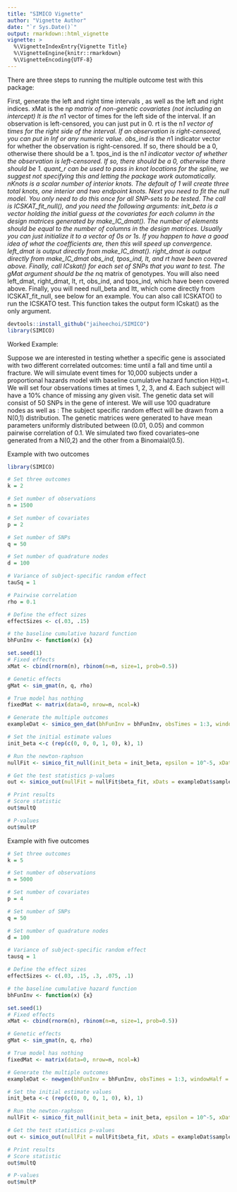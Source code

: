 ```yaml
---
title: "SIMICO Vignette"
author: "Vignette Author"
date: "`r Sys.Date()`"
output: rmarkdown::html_vignette
vignette: >
  %\VignetteIndexEntry{Vignette Title}
  %\VignetteEngine{knitr::rmarkdown}
  %\VignetteEncoding{UTF-8}
---
```

There are three steps to running the multiple outcome test with this package:

First, generate the left and right time intervals \textbf{for each outcome}, as well as the left and right indices. 
xMat is the n*p matrix of non-genetic covariates (not including an intercept)
lt is the n*1 vector of times for the left side of the interval. If an observation is left-censored, you can just put in 0.
rt is the n*1 vector of times for the right side of the interval. If an observation is right-censored, you can put in Inf or any numeric value.
obs_ind is the n*1 indicator vector for whether the observation is right-censored. If so, there should be a 0, otherwise there should be a 1.
tpos_ind is the n*1 indicator vector of whether the observation is left-censored. If so, there should be a 0, otherwise there should be 1.
quant_r can be used to pass in knot locations for the spline, we suggest not specifying this and letting the package work automatically.
nKnots is a scalar number of interior knots. The default of 1 will create three total knots, one interior and two endpoint knots.
Next you need to fit the null model. You only need to do this once for all SNP-sets to be tested. The call is ICSKAT_fit_null(), and you need the following arguments:
init_beta is a vector holding the initial guess at the covariates for each column in the design matrices generated by make_IC_dmat(). The number of elements should be equal to the number of columns in the design matrices. Usually you can just initialize it to a vector of 0s or 1s. If you happen to have a good idea of what the coefficients are, then this will speed up convergence.
left_dmat is output directly from make_IC_dmat().
right_dmat is output directly from make_IC_dmat
obs_ind, tpos_ind, lt, and rt have been covered above.
Finally, call ICskat() for each set of SNPs that you want to test. The gMat argument should be the n*q matrix of genotypes. You will also need left_dmat, right_dmat, lt, rt, obs_ind, and tpos_ind, which have been covered above. Finally, you will need null_beta and Itt, which come directly from ICSKAT_fit_null, see below for an example. You can also call ICSKATO() to run the ICSKATO test. This function takes the output form ICskat() as the only argument.

```r
devtools::install_github("jaiheechoi/SIMICO")
library(SIMICO)
```
Worked Example:

Suppose we are interested in testing whether a specific gene is associated with two different correlated outcomes: time until a fall and time until a fracture. We will simulate event times for 10,000 subjects under a proportional hazards model with baseline cumulative hazard function H(t)=t. We will set four observations times at times 1, 2, 3, and 4. Each subject will have a 10% chance of missing any given visit. The genetic data set will consist of 50 SNPs in the gene of interest. We will use 100 quadrature nodes as well as : The subject specific random effect will be drawn from a N(0,1) distribution. The genetic matrices were generated to have mean parameters uniformly distributed between (0.01, 0.05) and common pairwise correlation of 0.1. We simulated two fixed covariates--one generated from a N(0,2) and the other from a Binomaial(0.5). 

Example with two outcomes
```r
library(SIMICO)

# Set three outcomes
k = 2

# Set number of observations
n = 1500

# Set number of covariates
p = 2

# Set number of SNPs
q = 50

# Set number of quadrature nodes
d = 100

# Variance of subject-specific random effect
tauSq = 1

# Pairwise correlation
rho = 0.1

# Define the effect sizes
effectSizes <- c(.03, .15)

# the baseline cumulative hazard function
bhFunInv <- function(x) {x}

set.seed(1)
# Fixed effects
xMat <- cbind(rnorm(n), rbinom(n=n, size=1, prob=0.5))

# Genetic effects
gMat <- sim_gmat(n, q, rho)

# True model has nothing
fixedMat <- matrix(data=0, nrow=n, ncol=k)

# Generate the multiple outcomes
exampleDat <- simico_gen_dat(bhFunInv = bhFunInv, obsTimes = 1:3, windowHalf = 0.1, n, p, k, tauSq, gMat, effectSizes)

# Set the initial estimate values
init_beta <-c (rep(c(0, 0, 0, 1, 0), k), 1)

# Run the newton-raphson
nullFit <- simico_fit_null(init_beta = init_beta, epsilon = 10^-5, xDats = exampleDat$sample$xDats, lt_all = exampleDat$leftTimesMat, rt_all = exampleDat$rightTimesMat, k = k, d = d)

# Get the test statistics p-values
out <- simico_out(nullFit = nullFit$beta_fit, xDats = exampleDat$sample$xDats, lt_all = exampleDat$leftTimesMat, rt_all = exampleDat$rightTimesMat, Itt = nullFit$jmat, a1 = 1, a2 = 25, G = gMat, k  = k, d = d)

# Print results
# Score statistic
out$multQ

# P-values
out$multP
```


Example with five outcomes
```r

# Set three outcomes
k = 5

# Set number of observations
n = 5000

# Set number of covariates
p = 4

# Set number of SNPs
q = 50

# Set number of quadrature nodes
d = 100

# Variance of subject-specific random effect
tausq = 1

# Define the effect sizes
effectSizes <- c(.03, .15, .3, .075, .1)

# the baseline cumulative hazard function
bhFunInv <- function(x) {x}

set.seed(1)
# Fixed effects
xMat <- cbind(rnorm(n), rbinom(n=n, size=1, prob=0.5))

# Genetic effects
gMat <- sim_gmat(n, q, rho)

# True model has nothing
fixedMat <- matrix(data=0, nrow=n, ncol=k)

# Generate the multiple outcomes
exampleDat <- newgen(bhFunInv = bhFunInv, obsTimes = 1:3, windowHalf = 0.1, n, p, k, tauSq, gMat, effectSizes)

# Set the initial estimate values
init_beta <-c (rep(c(0, 0, 0, 1, 0), k), 1)

# Run the newton-raphson
nullFit <- simico_fit_null(init_beta = init_beta, epsilon = 10^-5, xDats = exampleDat$sample$xDats, lt_all = exampleDat$leftTimesMat, rt_all = exampleDat$rightTimesMat, k = k, d = d)

# Get the test statistics p-values
out <- simico_out(nullFit = nullFit$beta_fit, xDats = exampleDat$sample$xDats, lt_all = exampleDat$leftTimesMat, rt_all = exampleDat$rightTimesMat, Itt = nullFit$jmat, a1 = 1, a2 = 25, G = gMat, k  = k, d = d)

# Print results
# Score statistic
out$multQ

# P-values
out$multP
```
